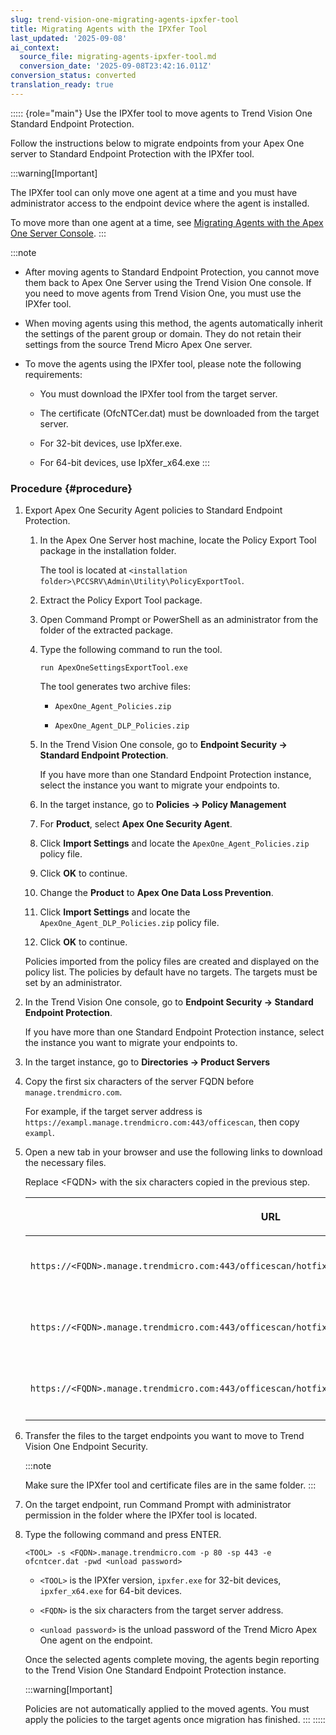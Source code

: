 ```yaml
---
slug: trend-vision-one-migrating-agents-ipxfer-tool
title: Migrating Agents with the IPXfer Tool
last_updated: '2025-09-08'
ai_context:
  source_file: migrating-agents-ipxfer-tool.md
  conversion_date: '2025-09-08T23:42:16.011Z'
conversion_status: converted
translation_ready: true
---
```


::::: {role="main"}
Use the IPXfer tool to move agents to Trend Vision One Standard Endpoint Protection.

Follow the instructions below to migrate endpoints from your Apex One server to Standard Endpoint Protection with the IPXfer tool.

:::warning[Important]

The IPXfer tool can only move one agent at a time and you must have administrator access to the endpoint device where the agent is installed.

To move more than one agent at a time, see [Migrating Agents with the Apex One Server Console](migrate-agents-apex-one-server.mdx).
:::

:::note

- After moving agents to Standard Endpoint Protection, you cannot move them back to Apex One Server using the Trend Vision One console. If you need to move agents from Trend Vision One, you must use the IPXfer tool.

- When moving agents using this method, the agents automatically inherit the settings of the parent group or domain. They do not retain their settings from the source Trend Micro Apex One server.

- To move the agents using the IPXfer tool, please note the following requirements:

  - You must download the IPXfer tool from the target server.

  - The certificate (OfcNTCer.dat) must be downloaded from the target server.

  - For 32-bit devices, use IpXfer.exe.

  - For 64-bit devices, use IpXfer_x64.exe
:::

### Procedure {#procedure}

1.  Export Apex One Security Agent policies to Standard Endpoint Protection.

    1.  In the Apex One Server host machine, locate the Policy Export Tool package in the installation folder.

        The tool is located at `<installation folder>\PCCSRV\Admin\Utility\PolicyExportTool`.

    2.  Extract the Policy Export Tool package.

    3.  Open Command Prompt or PowerShell as an administrator from the folder of the extracted package.

    4.  Type the following command to run the tool.

        `run ApexOneSettingsExportTool.exe`

        The tool generates two archive files:

        - `ApexOne_Agent_Policies.zip`

        - `ApexOne_Agent_DLP_Policies.zip`

    5.  In the Trend Vision One console, go to **Endpoint Security → Standard Endpoint Protection**.

        If you have more than one Standard Endpoint Protection instance, select the instance you want to migrate your endpoints to.

    6.  In the target instance, go to **Policies → Policy Management**

    7.  For **Product**, select **Apex One Security Agent**.

    8.  Click **Import Settings** and locate the `ApexOne_Agent_Policies.zip` policy file.

    9.  Click **OK** to continue.

    10. Change the **Product** to **Apex One Data Loss Prevention**.

    11. Click **Import Settings** and locate the `ApexOne_Agent_DLP_Policies.zip` policy file.

    12. Click **OK** to continue.

    Policies imported from the policy files are created and displayed on the policy list. The policies by default have no targets. The targets must be set by an administrator.

2.  In the Trend Vision One console, go to **Endpoint Security → Standard Endpoint Protection**.

    If you have more than one Standard Endpoint Protection instance, select the instance you want to migrate your endpoints to.

3.  In the target instance, go to **Directories → Product Servers**

4.  Copy the first six characters of the server FQDN before `manage.trendmicro.com`.

    For example, if the target server address is `https://exampl.manage.trendmicro.com:443/officescan`, then copy `exampl`.

5.  Open a new tab in your browser and use the following links to download the necessary files.

    Replace \<FQDN\> with the six characters copied in the previous step.

    <table>
    <colgroup>
    <col style="width: 67%" />
    <col style="width: 33%" />
    </colgroup>
    <thead>
    <tr>
    <th><p>URL</p></th>
    <th><p>Description</p></th>
    </tr>
    </thead>
    <tbody>
    <tr>
    <td><p><code>https://&lt;FQDN&gt;.manage.trendmicro.com:443/officescan/hotfix_pccnt/Common/OfcNTCer.dat</code></p></td>
    <td><p>Target server certificate</p></td>
    </tr>
    <tr>
    <td><p><code>https://&lt;FQDN&gt;.manage.trendmicro.com:443/officescan/hotfix_admin/utility/ipxfer/ipxfer.exe</code></p></td>
    <td><p>IpXfer tool for 32-bit devices</p></td>
    </tr>
    <tr>
    <td><p><code>https://&lt;FQDN&gt;.manage.trendmicro.com:443/officescan/hotfix_admin/utility/ipxfer/ipxfer_x64.exe</code></p></td>
    <td><p>IpXfer tool for 64-bit devices</p></td>
    </tr>
    </tbody>
    </table>

6.  Transfer the files to the target endpoints you want to move to Trend Vision One Endpoint Security.

    :::note

    Make sure the IPXfer tool and certificate files are in the same folder.
    :::

7.  On the target endpoint, run Command Prompt with administrator permission in the folder where the IPXfer tool is located.

8.  Type the following command and press ENTER.

    `<TOOL> -s <FQDN>.manage.trendmicro.com -p 80 -sp 443 -e ofcntcer.dat -pwd <unload password>`

    - `<TOOL>` is the IPXfer version, `ipxfer.exe` for 32-bit devices, `ipxfer_x64.exe` for 64-bit devices.

    - `<FQDN>` is the six characters from the target server address.

    - `<unload password>` is the unload password of the Trend Micro Apex One agent on the endpoint.

    Once the selected agents complete moving, the agents begin reporting to the Trend Vision One Standard Endpoint Protection instance.

    :::warning[Important]

    Policies are not automatically applied to the moved agents. You must apply the policies to the target agents once migration has finished.
    :::
:::::
